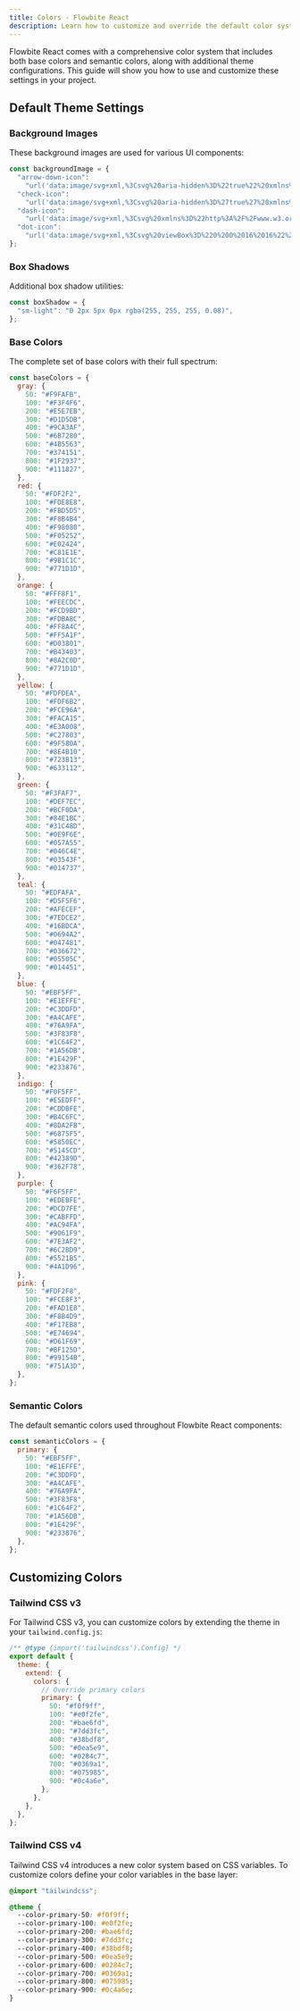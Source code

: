 ```yaml
---
title: Colors - Flowbite React
description: Learn how to customize and override the default color system in Flowbite React, including base colors, semantic colors, and theme configuration for both Tailwind CSS v3 and v4
---
```


Flowbite React comes with a comprehensive color system that includes both base colors and semantic colors, along with additional theme configurations. This guide will show you how to use and customize these settings in your project.

## Default Theme Settings

### Background Images

These background images are used for various UI components:

```js
const backgroundImage = {
  "arrow-down-icon":
    "url('data:image/svg+xml,%3Csvg%20aria-hidden%3D%22true%22%20xmlns%3D%22http%3A%2F%2Fwww.w3.org%2F2000%2Fsvg%22%20fill%3D%22none%22%20viewBox%3D%220%200%2010%206%22%3E%3Cpath%20stroke%3D%22%236B7280%22%20stroke-linecap%3D%22round%22%20stroke-linejoin%3D%22round%22%20stroke-width%3D%222%22%20d%3D%22m1%201%204%204%204-4%22%2F%3E%3C%2Fsvg%3E')",
  "check-icon":
    "url('data:image/svg+xml,%3Csvg%20aria-hidden%3D%27true%27%20xmlns%3D%27http://www.w3.org/2000/svg%27%20fill%3D%27none%27%20viewBox%3D%270%200%2016%2012%27%3E%3Cpath%20stroke%3D%27white%27%20stroke-linecap%3D%27round%27%20stroke-linejoin%3D%27round%27%20stroke-width%3D%273%27%20d%3D%27M1%205.917%205.724%2010.5%2015%201.5%27/%3E%3C/svg%3E')",
  "dash-icon":
    "url('data:image/svg+xml,%3Csvg%20xmlns%3D%22http%3A%2F%2Fwww.w3.org%2F2000%2Fsvg%22%20fill%3D%22none%22%20viewBox%3D%220%200%2016%2012%22%3E%3Cpath%20stroke%3D%22white%22%20stroke-linecap%3D%22round%22%20stroke-linejoin%3D%22round%22%20stroke-width%3D%223%22%20d%3D%22M0.5%206h14%22%2F%3E%3C%2Fsvg%3E')",
  "dot-icon":
    "url('data:image/svg+xml,%3Csvg%20viewBox%3D%220%200%2016%2016%22%20fill%3D%22white%22%20xmlns%3D%22http%3A%2F%2Fwww.w3.org%2F2000%2Fsvg%22%3E%3Ccircle%20cx%3D%228%22%20cy%3D%228%22%20r%3D%223%22%2F%3E%3C%2Fsvg%3E')",
};
```

### Box Shadows

Additional box shadow utilities:

```js
const boxShadow = {
  "sm-light": "0 2px 5px 0px rgba(255, 255, 255, 0.08)",
};
```

### Base Colors

The complete set of base colors with their full spectrum:

```js
const baseColors = {
  gray: {
    50: "#F9FAFB",
    100: "#F3F4F6",
    200: "#E5E7EB",
    300: "#D1D5DB",
    400: "#9CA3AF",
    500: "#6B7280",
    600: "#4B5563",
    700: "#374151",
    800: "#1F2937",
    900: "#111827",
  },
  red: {
    50: "#FDF2F2",
    100: "#FDE8E8",
    200: "#FBD5D5",
    300: "#F8B4B4",
    400: "#F98080",
    500: "#F05252",
    600: "#E02424",
    700: "#C81E1E",
    800: "#9B1C1C",
    900: "#771D1D",
  },
  orange: {
    50: "#FFF8F1",
    100: "#FEECDC",
    200: "#FCD9BD",
    300: "#FDBA8C",
    400: "#FF8A4C",
    500: "#FF5A1F",
    600: "#D03801",
    700: "#B43403",
    800: "#8A2C0D",
    900: "#771D1D",
  },
  yellow: {
    50: "#FDFDEA",
    100: "#FDF6B2",
    200: "#FCE96A",
    300: "#FACA15",
    400: "#E3A008",
    500: "#C27803",
    600: "#9F580A",
    700: "#8E4B10",
    800: "#723B13",
    900: "#633112",
  },
  green: {
    50: "#F3FAF7",
    100: "#DEF7EC",
    200: "#BCF0DA",
    300: "#84E1BC",
    400: "#31C48D",
    500: "#0E9F6E",
    600: "#057A55",
    700: "#046C4E",
    800: "#03543F",
    900: "#014737",
  },
  teal: {
    50: "#EDFAFA",
    100: "#D5F5F6",
    200: "#AFECEF",
    300: "#7EDCE2",
    400: "#16BDCA",
    500: "#0694A2",
    600: "#047481",
    700: "#036672",
    800: "#05505C",
    900: "#014451",
  },
  blue: {
    50: "#EBF5FF",
    100: "#E1EFFE",
    200: "#C3DDFD",
    300: "#A4CAFE",
    400: "#76A9FA",
    500: "#3F83F8",
    600: "#1C64F2",
    700: "#1A56DB",
    800: "#1E429F",
    900: "#233876",
  },
  indigo: {
    50: "#F0F5FF",
    100: "#E5EDFF",
    200: "#CDDBFE",
    300: "#B4C6FC",
    400: "#8DA2FB",
    500: "#6875F5",
    600: "#5850EC",
    700: "#5145CD",
    800: "#42389D",
    900: "#362F78",
  },
  purple: {
    50: "#F6F5FF",
    100: "#EDEBFE",
    200: "#DCD7FE",
    300: "#CABFFD",
    400: "#AC94FA",
    500: "#9061F9",
    600: "#7E3AF2",
    700: "#6C2BD9",
    800: "#5521B5",
    900: "#4A1D96",
  },
  pink: {
    50: "#FDF2F8",
    100: "#FCE8F3",
    200: "#FAD1E8",
    300: "#F8B4D9",
    400: "#F17EB8",
    500: "#E74694",
    600: "#D61F69",
    700: "#BF125D",
    800: "#99154B",
    900: "#751A3D",
  },
};
```

### Semantic Colors

The default semantic colors used throughout Flowbite React components:

```js
const semanticColors = {
  primary: {
    50: "#EBF5FF",
    100: "#E1EFFE",
    200: "#C3DDFD",
    300: "#A4CAFE",
    400: "#76A9FA",
    500: "#3F83F8",
    600: "#1C64F2",
    700: "#1A56DB",
    800: "#1E429F",
    900: "#233876",
  },
};
```

## Customizing Colors

### Tailwind CSS v3

For Tailwind CSS v3, you can customize colors by extending the theme in your `tailwind.config.js`:

```js
/** @type {import('tailwindcss').Config} */
export default {
  theme: {
    extend: {
      colors: {
        // Override primary colors
        primary: {
          50: "#f0f9ff",
          100: "#e0f2fe",
          200: "#bae6fd",
          300: "#7dd3fc",
          400: "#38bdf8",
          500: "#0ea5e9",
          600: "#0284c7",
          700: "#0369a1",
          800: "#075985",
          900: "#0c4a6e",
        },
      },
    },
  },
};
```

### Tailwind CSS v4

Tailwind CSS v4 introduces a new color system based on CSS variables. To customize colors define your color variables in the base layer:

```css
@import "tailwindcss";

@theme {
  --color-primary-50: #f0f9ff;
  --color-primary-100: #e0f2fe;
  --color-primary-200: #bae6fd;
  --color-primary-300: #7dd3fc;
  --color-primary-400: #38bdf8;
  --color-primary-500: #0ea5e9;
  --color-primary-600: #0284c7;
  --color-primary-700: #0369a1;
  --color-primary-800: #075985;
  --color-primary-900: #0c4a6e;
}
```
